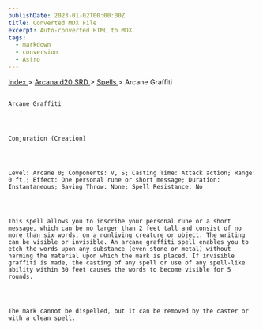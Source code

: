 ```yaml
---
publishDate: 2023-01-02T00:00:00Z
title: Converted MDX File
excerpt: Auto-converted HTML to MDX.
tags:
  - markdown
  - conversion
  - Astro
---
```


[
Index
](-index) >
[
Arcana d20 SRD
](arcana-d20-srd-index) >
[
Spells
](arcana-d20-srd-spells-index) > Arcane Graffiti

##

    Arcane Graffiti




    Conjuration (Creation)




    Level: Arcane 0; Components: V, S; Casting Time: Attack action; Range: 0 ft.; Effect: One personal rune or short message; Duration: Instantaneous; Saving Throw: None; Spell Resistance: No




    This spell allows you to inscribe your personal rune or a short message, which can be no larger than 2 feet tall and consist of no more than six words, on a nonliving creature or object. The writing can be visible or invisible. An arcane graffiti spell enables you to etch the words upon any substance (even stone or metal) without harming the material upon which the mark is placed. If invisible graffiti is made, the casting of any spell or use of any spell-like ability within 30 feet causes the words to become visible for 5 rounds.




    The mark cannot be dispelled, but it can be removed by the caster or with a clean spell.
